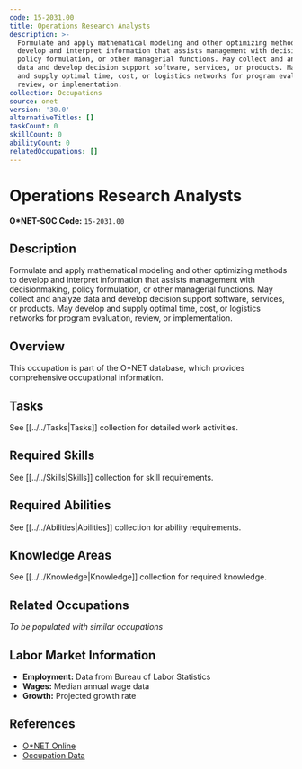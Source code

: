 ```yaml
---
code: 15-2031.00
title: Operations Research Analysts
description: >-
  Formulate and apply mathematical modeling and other optimizing methods to
  develop and interpret information that assists management with decisionmaking,
  policy formulation, or other managerial functions. May collect and analyze
  data and develop decision support software, services, or products. May develop
  and supply optimal time, cost, or logistics networks for program evaluation,
  review, or implementation.
collection: Occupations
source: onet
version: '30.0'
alternativeTitles: []
taskCount: 0
skillCount: 0
abilityCount: 0
relatedOccupations: []
---
```

# Operations Research Analysts

**O*NET-SOC Code:** `15-2031.00`

## Description

Formulate and apply mathematical modeling and other optimizing methods to develop and interpret information that assists management with decisionmaking, policy formulation, or other managerial functions. May collect and analyze data and develop decision support software, services, or products. May develop and supply optimal time, cost, or logistics networks for program evaluation, review, or implementation.

## Overview

This occupation is part of the O*NET database, which provides comprehensive occupational information.

## Tasks

See [[../../Tasks|Tasks]] collection for detailed work activities.

## Required Skills

See [[../../Skills|Skills]] collection for skill requirements.

## Required Abilities

See [[../../Abilities|Abilities]] collection for ability requirements.

## Knowledge Areas

See [[../../Knowledge|Knowledge]] collection for required knowledge.

## Related Occupations

*To be populated with similar occupations*

## Labor Market Information

- **Employment:** Data from Bureau of Labor Statistics
- **Wages:** Median annual wage data
- **Growth:** Projected growth rate

## References

- [O*NET Online](https://www.onetonline.org/link/summary/15-2031.00)
- [Occupation Data](https://www.onetcenter.org/)
